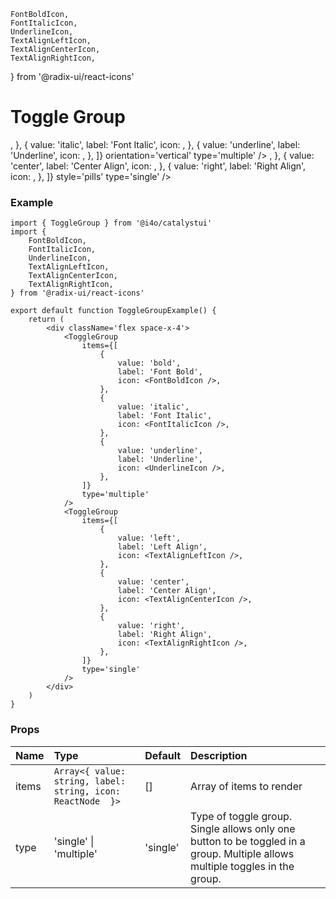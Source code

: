 	FontBoldIcon,
	FontItalicIcon,
	UnderlineIcon,
	TextAlignLeftIcon,
	TextAlignCenterIcon,
	TextAlignRightIcon,
} from '@radix-ui/react-icons'

# Toggle Group

<DemoCard>
	<ToggleGroup
		items={[
			{
				value: 'bold',
				label: 'Font Bold',
				icon: <FontBoldIcon />,
			},
			{
				value: 'italic',
				label: 'Font Italic',
				icon: <FontItalicIcon />,
			},
			{
				value: 'underline',
				label: 'Underline',
				icon: <UnderlineIcon />,
			},
		]}
		orientation='vertical'
		type='multiple'
	/>
	<ToggleGroup
		items={[
			{
				value: 'left',
				label: 'Left Align',
				icon: <TextAlignLeftIcon />,
			},
			{
				value: 'center',
				label: 'Center Align',
				icon: <TextAlignCenterIcon />,
			},
			{
				value: 'right',
				label: 'Right Align',
				icon: <TextAlignRightIcon />,
			},
		]}
		style='pills'
		type='single'
	/>
</DemoCard>

### Example

```tsx
import { ToggleGroup } from '@i4o/catalystui'
import {
	FontBoldIcon,
	FontItalicIcon,
	UnderlineIcon,
	TextAlignLeftIcon,
	TextAlignCenterIcon,
	TextAlignRightIcon,
} from '@radix-ui/react-icons'

export default function ToggleGroupExample() {
	return (
		<div className='flex space-x-4'>
			<ToggleGroup
				items={[
					{
						value: 'bold',
						label: 'Font Bold',
						icon: <FontBoldIcon />,
					},
					{
						value: 'italic',
						label: 'Font Italic',
						icon: <FontItalicIcon />,
					},
					{
						value: 'underline',
						label: 'Underline',
						icon: <UnderlineIcon />,
					},
				]}
				type='multiple'
			/>
			<ToggleGroup
				items={[
					{
						value: 'left',
						label: 'Left Align',
						icon: <TextAlignLeftIcon />,
					},
					{
						value: 'center',
						label: 'Center Align',
						icon: <TextAlignCenterIcon />,
					},
					{
						value: 'right',
						label: 'Right Align',
						icon: <TextAlignRightIcon />,
					},
				]}
				type='single'
			/>
		</div>
	)
}
```

### Props

| Name  | Type                                                        | Default  | Description                                                                                                                  |
| :---- | :---------------------------------------------------------- | :------- | :--------------------------------------------------------------------------------------------------------------------------- |
| items | `Array<{ value: string, label: string, icon: ReactNode  }>` | []       | Array of items to render                                                                                                     |
| type  | 'single' \| 'multiple'                                      | 'single' | Type of toggle group. Single allows only one button to be toggled in a group. Multiple allows multiple toggles in the group. |
